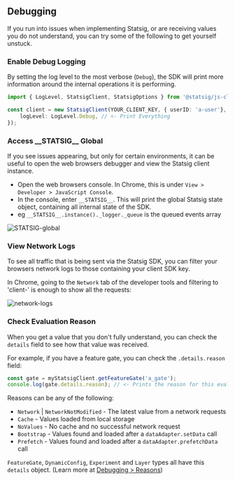 ## Debugging

If you run into issues when implementing Statsig, or are receiving values you do not understand, you can try some of the following to get yourself unstuck.

### Enable Debug Logging

By setting the log level to the most verbose (`Debug`), the SDK will print more information around the internal operations it is performing.

```ts
import { LogLevel, StatsigClient, StatsigOptions } from '@statsig/js-client';

const client = new StatsigClient(YOUR_CLIENT_KEY, { userID: 'a-user'}, {
    logLevel: LogLevel.Debug, // <- Print Everything
});
```


### Access \_\_STATSIG\_\_ Global

If you see issues appearing, but only for certain environments, 
it can be useful to open the web browsers debugger and view the Statsig client instance. 

- Open the web browsers console. In Chrome, this is under `View > Developer > JavaScript Console`.
- In the console, enter `__STATSIG__`. This will print the global Statsig state object, containing all internal state of the SDK.
- eg `__STATSIG__.instance()._logger._queue` is the queued events array

![__STATSIG__-global](https://github.com/user-attachments/assets/5803cb08-9db4-4056-9b18-26656afe6adb)

### View Network Logs

To see all traffic that is being sent via the Statsig SDK, 
you can filter your browsers network logs to those containing your client SDK key.

In Chrome, going to the `Network` tab of the developer tools and filtering to 'client-' is enough to show all the requests:

![network-logs](https://github.com/user-attachments/assets/5a2b1672-a86f-429d-aa4b-b8c8a578eeae)


### Check Evaluation Reason

When you get a value that you don't fully understand, you can check the `details` field to see how that value was received.

For example, if you have a feature gate, you can check the `.details.reason` field:
```ts
const gate = myStatsigClient.getFeatureGate('a_gate');
console.log(gate.details.reason); // <- Prints the reason for this evaluation
```

Reasons can be any of the following:
- `Network` | `NetworkNotModified` - The latest value from a network requests
- `Cache` - Values loaded from local storage
- `NoValues` - No cache and no successful network request
- `Bootstrap` - Values found and loaded after a `dataAdapter.setData` call
- `Prefetch` - Values found and loaded after a `dataAdapter.prefetchData` call

`FeatureGate`, `DynamicConfig`, `Experiment` and `Layer` types all have this `details` object. (Learn more at [Debugging > Reasons](/sdk/debugging#reasons))